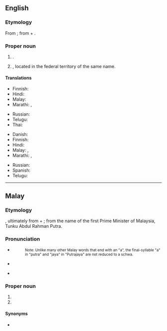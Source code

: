 ==English==
{{wikipedia}}

===Etymology===
From {{bor|en|ms|Putrajaya}}; from {{der|en|sa|पुत्र}} + {{m|sa|जय|tr=jayá}}.

===Proper noun===
{{en-proper noun}}

# {{place|en|federal territory|in western|c/Malaysia}}.
# {{place|en|administrative capital|c/Malaysia}}, located in the federal territory of the same name.

====Translations====
{{trans-top|federal territory in Malaysia}}
* Finnish: {{t|fi|Putrajaya}}
* Hindi: {{t|hi|पुत्रजया|tr=putrajayā}}
* Malay: {{t|ms|Putrajaya}}
* Marathi: {{t|mr|पुत्रजय}}, {{t|mr|पुतरजाय}}
{{trans-mid}}
* Russian: {{t|ru|Путраджа́я|f}}
* Telugu: {{t|te|పుత్రజయ}}
* Thai: {{t|th|ปุตราจายา}}
{{trans-bottom}}

{{trans-top|administrative capital of Malaysia}}
* Danish: {{t|da|Putrajaya}}
* Finnish: {{t|fi|Putrajaya}}
* Hindi: {{t|hi|पुत्रजया|tr=putrajayā}}
* Malay: {{t|ms|Putrajaya}}, {{t|ms|Prang Besar}}
* Marathi: {{t|mr|पुत्रजय}}, {{t|mr|पुतरजाय}}
{{trans-mid}}
* Russian: {{t|ru|Путраджа́я|f}}
* Spanish: {{t|es|Putrajaya}}
* Telugu: {{t|te|పుత్రజయ}}
{{trans-bottom}}

----

==Malay==
{{wikipedia|lang=ms}}

===Etymology===
{{compound|ms|putra|gloss1=prince|jaya|gloss2=success}}, ultimately from {{der|ms|sa|पुत्र}} + {{m|sa|जय|tr=jayá}}; from the name of the first Prime Minister of Malaysia, Tunku Abdul Rahman Putra.

===Pronunciation===
* {{a|Johor-Selangor}} {{IPA|ms|/putərad͡ʒaja/}}
*:<small>Note: Unlike many other Malay words that end with an "a", the final-syllable "a" in "putra" and "jaya" in "Putrajaya" are not reduced to a schwa.</small>
* {{a|Riau-Lingga}} {{IPA|ms|/putərad͡ʒaja/}}
* {{rhymes|ms|ajə|jə|ə}}

===Proper noun===
{{ms-proper noun|j=ڤوتراجاي}}

# {{place|ms|federal territory|in western|c/Malaysia|t1=Putrajaya}}
# {{place|ms|administrative capital|c/Malaysia|t1=Putrajaya}}

====Synonyms====
* {{l|ms|Prang Besar}}